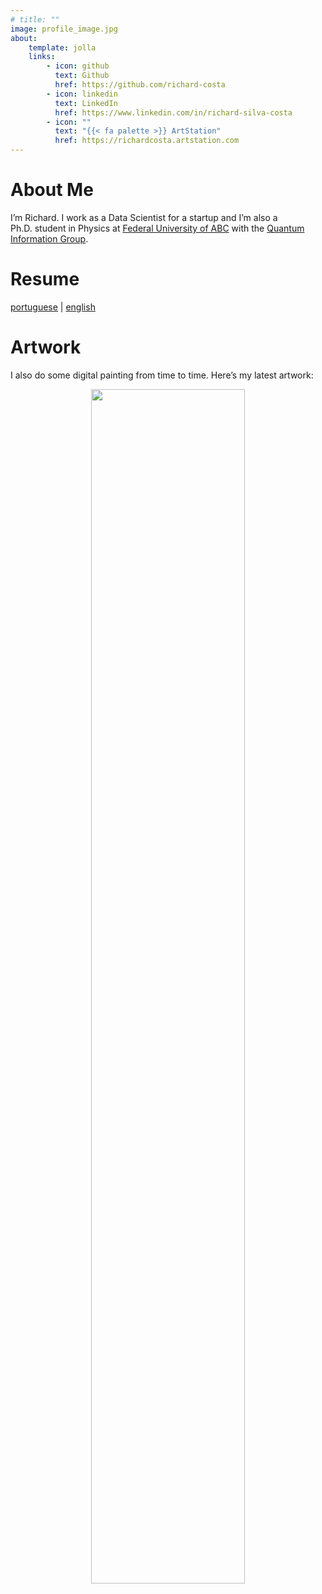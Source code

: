 ```yaml
---
# title: ""
image: profile_image.jpg
about:
    template: jolla
    links:
        - icon: github
          text: Github
          href: https://github.com/richard-costa
        - icon: linkedin
          text: LinkedIn
          href: https://www.linkedin.com/in/richard-silva-costa
        - icon: ""
          text: "{{< fa palette >}} ArtStation"
          href: https://richardcosta.artstation.com
---
```

# About Me

I'm Richard. I work as a Data Scientist for a startup and I'm also a Ph.D. student in Physics at [Federal University of ABC](https://www.ufabc.edu.br/en/) with the [Quantum Information Group](https://www.quantumufabc.org/). 

# Resume

[portuguese](/resume/resume_portuguese.pdf) | [english](/resume/resume_english.pdf)

# Artwork

I also do some digital painting from time to time. Here's my latest artwork:

<p style="text-align:center;"><img src="https://cdnb.artstation.com/p/assets/images/images/061/332/229/large/richard-costa-aws2.jpg?1680546500" style="width: 70%; height: 70%"/></p>